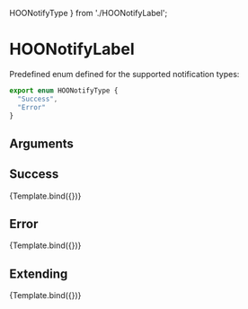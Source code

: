   HOONotifyType
} from './HOONotifyLabel';

<Meta title="Components/Validation/HOONotifyLabel" component={HOONotifyLabel} />

# HOONotifyLabel

Predefined enum defined for the supported notification types:
```ts
export enum HOONotifyType {
  "Success",
  "Error"
}
```

## Arguments

<ArgTypes of={HOONotifyLabel} />


## Success
<Canvas>
  <Story 
    name="Success"
    args = { 
      { type: HOONotifyType.Success, message: "Successful message" }
    }>
    {Template.bind({})}
  </Story>
</Canvas>

## Error
<Canvas>
  <Story 
    name="Error"
    args = { 
      { type: HOONotifyType.Error, message: "Error message" }
    }>
    {Template.bind({})}
  </Story>
</Canvas>

## Extending
<Canvas>
  <Story 
    name="Extending"
    args = { 
     { type: HOONotifyType.Error, message: "Error message",
        rootElementAttributes: { style: { backgroundColor: "pink" } }}
    }>
    {Template.bind({})}
  </Story>
</Canvas>
